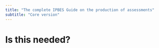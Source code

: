 ```yaml
---
title: "The complete IPBES Guide on the production of assessments"
subtitle: "Core version"
---
```


# Is this needed?
